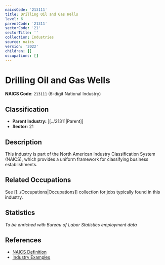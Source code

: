 ```yaml
---
naicsCode: '213111'
title: Drilling Oil and Gas Wells
level: 6
parentCode: '21311'
sectorCode: '21'
sectorTitle: ''
collection: Industries
source: naics
version: '2022'
children: []
occupations: []
---
```

# Drilling Oil and Gas Wells

**NAICS Code:** `213111` (6-digit National Industry)

## Classification

- **Parent Industry:** [[../21311|Parent]]
- **Sector:** 21

## Description

This industry is part of the North American Industry Classification System (NAICS), which provides a uniform framework for classifying business establishments.

## Related Occupations

See [[../Occupations|Occupations]] collection for jobs typically found in this industry.

## Statistics

*To be enriched with Bureau of Labor Statistics employment data*

## References

- [NAICS Definition](https://www.census.gov/naics/)
- [Industry Examples](https://www.census.gov/naics/2022NAICS/)
